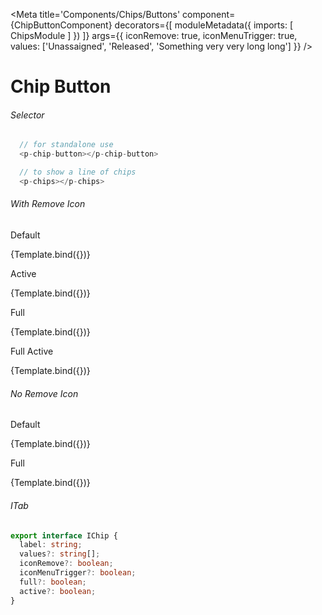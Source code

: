 
<Meta title='Components/Chips/Buttons'
  component={ChipButtonComponent}
  decorators={[
    moduleMetadata({
      imports: [
        ChipsModule
      ]
    })
  ]}
  args={{
    iconRemove: true,
    iconMenuTrigger: true,
    values: ['Unassaigned', 'Released', 'Something very very long long']
  }}
/>


# Chip Button

###### Selector
```ts
  // for standalone use
  <p-chip-button></p-chip-button>

  // to show a line of chips 
  <p-chips></p-chips>
```
###### With Remove Icon
<Canvas>
  <p className="story-title">Default</p>
  <Story name="Default"
    args={{  }}>
    {Template.bind({})}
  </Story>
   <p className="story-title">Active</p>
  <Story name="Active"
    args={{ active: true }}>
    {Template.bind({})}
  </Story>
  <p className="story-title">Full</p>
  <Story name="Full"
    args={{ full: true }}>
    {Template.bind({})}
  </Story>
  <p className="story-title">Full Active</p>
  <Story name="Full Active"
    args={{ full: true, active: true }}>
    {Template.bind({})}
  </Story>
</Canvas>

###### No Remove Icon
<Canvas>
  <p className="story-title">Default</p>
  <Story name="Default No Remove"
    args={{ iconRemove: false }}>
    {Template.bind({})}
  </Story>
  <p className="story-title">Full</p>
  <Story name="Full No Remove"
    args={{ iconRemove: false, full: true }}>
    {Template.bind({})}
  </Story>
</Canvas>

###### ITab
```ts
export interface IChip {
  label: string;
  values?: string[];
  iconRemove?: boolean;
  iconMenuTrigger?: boolean;
  full?: boolean;
  active?: boolean;
}
```